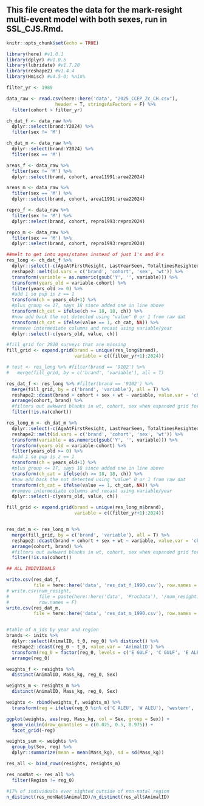 
## This file creates the data for the mark-resight multi-event model with both sexes, run in SSL_CJS.Rmd. 

```r
knitr::opts_chunk$set(echo = TRUE)
```

```r

library(here) #v1.0.1
library(dplyr) #v1.0.5
library(lubridate) #v1.7.20
library(reshape2) #v1.4.4
library(Hmisc) #v4.5-0; %nin%

```


```r

filter_yr <- 1989

data_raw <- read.csv(here::here('data', "2025_CCEP_Zc_CH.csv"), 
                  header = T, stringsAsFactors = F) %>%
  filter(cohort > filter_yr)

ch_dat_f <- data_raw %>%
  dplyr::select(brand:Y2024) %>%
  filter(sex != 'M')

ch_dat_m <- data_raw %>%
  dplyr::select(brand:Y2024) %>%
  filter(sex == 'M')

areas_f <- data_raw %>%
  filter(sex != 'M') %>%
  dplyr::select(brand, cohort, area11991:area22024)

areas_m <- data_raw %>%
  filter(sex == 'M') %>%
  dplyr::select(brand, cohort, area11991:area22024)

repro_f <- data_raw %>%
  filter(sex != 'M') %>%
  dplyr::select(brand, cohort, repro1993:repro2024)

repro_m <- data_raw %>%
  filter(sex == 'M') %>%
  dplyr::select(brand, cohort, repro1993:repro2024)

##melt to get into ages/states instead of just 1's and 0's
res_long <- ch_dat_f %>%
  dplyr::select(-c(AgeAtFirstResight, LastYearSeen, TotaltimesResighted)) %>%
  reshape2::melt(id.vars = c('brand', 'cohort', 'sex', 'wt')) %>%
  transform(variable = as.numeric(gsub('Y', '', variable))) %>%
  transform(years_old = variable-cohort) %>%
  filter(years_old >= 0) %>%
  #add 1 so pup is z == 1
  transform(ch = years_old+1) %>%
  #plus group <= 17, says 18 since added one in line above
  transform(ch_cat = ifelse(ch >= 18, 18, ch)) %>%
  #now add back the not detected using "value" 0 or 1 from raw dat
  transform(ch_cat = ifelse(value == 1, ch_cat, NA)) %>%
  #remove intermediate columns and recast using variable/year
  dplyr::select(-c(years_old, value, ch)) 

#fill grid for 2020 surveys that are missing
fill_grid <- expand.grid(brand = unique(res_long$brand),
                         variable = c((filter_yr+1):2024))

# test <- res_long %>% #filter(brand == '9102') %>% 
#   merge(fill_grid, by = c('brand', 'variable'), all = T) 

res_dat_f <- res_long %>% #filter(brand == '9102') %>% 
  merge(fill_grid, by = c('brand', 'variable'), all = T) %>% 
  reshape2::dcast(brand + cohort + sex + wt ~ variable, value.var = 'ch_cat', fill = 19) %>%
  arrange(cohort, brand) %>%
  #filters out awkward blanks in wt, cohort, sex when expanded grid for 2020
  filter(!is.na(cohort))

res_long_m <- ch_dat_m %>%
  dplyr::select(-c(AgeAtFirstResight, LastYearSeen, TotaltimesResighted)) %>%
  reshape2::melt(id.vars = c('brand', 'cohort', 'sex', 'wt')) %>%
  transform(variable = as.numeric(gsub('Y', '', variable))) %>%
  transform(years_old = variable-cohort) %>%
  filter(years_old >= 0) %>%
  #add 1 so pup is z == 1
  transform(ch = years_old+1) %>%
  #plus group <= 17, says 18 since added one in line above
  transform(ch_cat = ifelse(ch >= 18, 18, ch)) %>%
  #now add back the not detected using "value" 0 or 1 from raw dat
  transform(ch_cat = ifelse(value == 1, ch_cat, NA)) %>%
  #remove intermediate columns and recast using variable/year
  dplyr::select(-c(years_old, value, ch)) 

fill_grid <- expand.grid(brand = unique(res_long_m$brand),
                         variable = c((filter_yr+1):2024))


res_dat_m <- res_long_m %>% 
  merge(fill_grid, by = c('brand', 'variable'), all = T) %>%
  reshape2::dcast(brand + cohort + sex + wt ~ variable, value.var = 'ch_cat', fill = 19) %>%
  arrange(cohort, brand) %>%
  #filters out awkward blanks in wt, cohort, sex when expanded grid for 2020
  filter(!is.na(cohort))


```

```r

## ALL INDIVIDUALS

write.csv(res_dat_f,
          file = here::here('data', 'res_dat_f_1990.csv'), row.names = F)
# write.csv(num_resight,
#           file = paste(here::here('data', 'ProcData'), '/num_resight.csv', sep = ''),
#           row.names = F)
write.csv(res_dat_m,
          file = here::here('data', 'res_dat_m_1990.csv'), row.names = F)



```

```r

#table of n_ids by year and region
brands <- inits %>%
  dplyr::select(AnimalID, t_0, reg_0) %>% distinct() %>%
  reshape2::dcast(reg_0 ~ t_0, value.var = 'AnimalID') %>%
  transform(reg_0 = factor(reg_0, levels = c('E GULF', 'C GULF', 'E ALEU', 'C ALEU', 'W ALEU'))) %>%
  arrange(reg_0)

```

```r

weights_f <- resights %>%
  distinct(AnimalID, Mass_kg, reg_0, Sex)

weights_m <- resights_m %>%
  distinct(AnimalID, Mass_kg, reg_0, Sex)

weights <- rbind(weights_f, weights_m) %>%
  transform(reg = ifelse(reg_0 %in% c('C ALEU', 'W ALEU'), 'western', 'eastern'))

ggplot(weights, aes(reg, Mass_kg, col = Sex, group = Sex)) +
  geom_violin(draw_quantiles = c(0.025, 0.5, 0.975)) +
  facet_grid(~reg)

weights_sum <- weights %>%
  group_by(Sex, reg) %>%
  dplyr::summarize(mean = mean(Mass_kg), sd = sd(Mass_kg))

```

```r

res_all <- bind_rows(resights, resights_m) 

res_nonNat <- res_all %>% 
  filter(Region != reg_0) 

#17% of individuals ever sighted outside of non-natal region
n_distinct(res_nonNat$AnimalID)/n_distinct(res_all$AnimalID)


```

